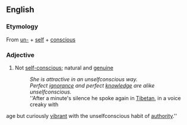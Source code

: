 ==English==
===Etymology===
From [[un-]] + [[self]] + [[conscious]]
===Adjective===
#Not [[self-conscious]]; natural and [[genuine]]
#: ''She is attractive in an unselfconscious way.''
#: ''Perfect [[ignorance]] and perfect [[knowledge]] are alike unselfconscious.''
#: ''After a minute's silence he spoke again in [[Tibetan]], in a voice creaky with
age but curiously [[vibrant]] with the unselfconscious habit of [[authority]].''